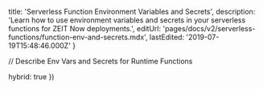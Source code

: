 
  title: 'Serverless Function Environment Variables and Secrets',
  description:
    'Learn how to use environment variables and secrets in your serverless functions for ZEIT Now deployments.',
  editUrl: 'pages/docs/v2/serverless-functions/function-env-and-secrets.mdx',
  lastEdited: '2019-07-19T15:48:46.000Z'
}

// Describe Env Vars and Secrets for Runtime Functions

  hybrid: true
})
